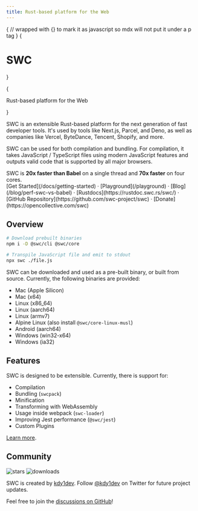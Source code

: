 ```yaml
---
title: Rust-based platform for the Web
---
```



<style jsx global>{`
body {
  background-image: radial-gradient(#ddd 1px, transparent 0),
    radial-gradient(#ddd 1px, transparent 0);
  background-position: 0 0, 25px 25px;
  background-size: 50px 50px;
}
.dark body {
  background-image: radial-gradient(#333 1px, transparent 0),
    radial-gradient(#333 1px, transparent 0);
}
`}</style>

{
// wrapped with {} to mark it as javascript so mdx will not put it under a p tag
}
{<h1 className="text-center font-extrabold md:text-5xl mt-8">SWC</h1>}

<div className="mx-auto max-w-full w-[880px] text-center px-4 my-10">
  {<p className="text-lg mb-2 text-gray-600 md:!text-2xl">
    Rust-based platform for the Web
  </p>}
</div>

SWC is an extensible Rust-based platform for the next generation of fast developer tools. It's used by tools like Next.js, Parcel, and Deno, as well as companies like Vercel, ByteDance, Tencent, Shopify, and more.

SWC can be used for both compilation and bundling. For compilation, it takes JavaScript / TypeScript files using modern JavaScript features and outputs valid code that is supported by all major browsers.

<Callout emoji="🏎">
  SWC is <strong>20x faster than Babel</strong> on a single thread and <strong>70x faster</strong> on four cores.
</Callout>

<div className="mt-16 mb-20 text-center">
  [Get Started](/docs/getting-started) · [Playground](/playground) · [Blog](/blog/perf-swc-vs-babel) · [Rustdocs](https://rustdoc.swc.rs/swc/) · [GitHub Repository](https://github.com/swc-project/swc) · [Donate](https://opencollective.com/swc)
</div>

## Overview

```bash
# Download prebuilt binaries
npm i -D @swc/cli @swc/core

# Transpile JavaScript file and emit to stdout
npx swc ./file.js
```

SWC can be downloaded and used as a pre-built binary, or built from source. Currently, the following binaries are provided:

- Mac (Apple Silicon)
- Mac (x64)
- Linux (x86_64)
- Linux (aarch64)
- Linux (armv7)
- Alpine Linux (also install `@swc/core-linux-musl`)
- Android (aarch64)
- Windows (win32-x64)
- Windows (ia32)

## Features

SWC is designed to be extensible. Currently, there is support for:

- Compilation
- Bundling (`swcpack`)
- Minification
- Transforming with WebAssembly
- Usage inside webpack (`swc-loader`)
- Improving Jest performance (`@swc/jest`)
- Custom Plugins

[Learn more](/docs/getting-started).

## Community

<div className="flex h-6">
  <img alt="stars" src="https://badgen.net/github/stars/swc-project/swc" className="inline-block mr-2"/>
  <img alt="downloads" src="https://badgen.net/npm/dw/@swc/helpers" className="inline-block mr-2"/>
</div>

SWC is created by [kdy1dev](https://twitter.com/kdy1dev).
Follow [@kdy1dev](https://twitter.com/kdy1dev) on Twitter for future project updates.

Feel free to join the [discussions on GitHub](https://github.com/swc-project/swc/discussions)!
